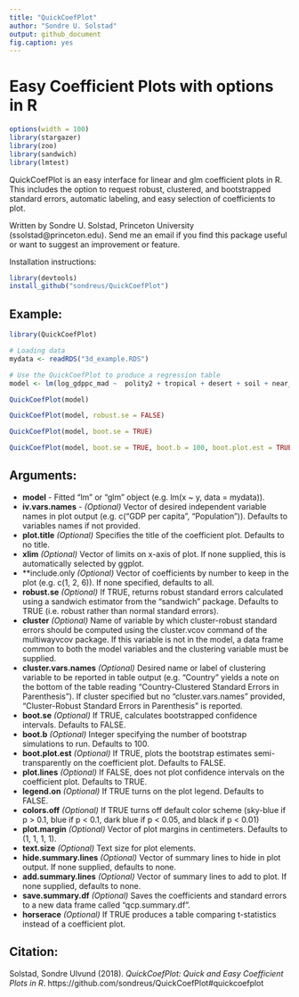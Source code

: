 ```yaml
---
title: "QuickCoefPlot"
author: "Sondre U. Solstad"
output: github_document
fig.caption: yes
---
```

# Easy Coefficient Plots with options in R

```r
options(width = 100)
library(stargazer)
library(zoo)
library(sandwich)
library(lmtest)
```

QuickCoefPlot is an easy interface for linear and glm coefficient plots in R. This includes the option to request robust, clustered, and bootstrapped standard errors, automatic labeling, and easy selection of coefficients to plot.

Written by Sondre U. Solstad, Princeton University (ssolstad@princeton.edu). Send me an email if you find this package useful or want to suggest an improvement or feature.

Installation instructions:
```r
library(devtools)
install_github("sondreus/QuickCoefPlot")
```

## Example: 

```r
library(QuickCoefPlot)

# Loading data
mydata <- readRDS("3d_example.RDS")

# Use the QuickCoefPlot to produce a regression table     
model <- lm(log_gdppc_mad ~  polity2 + tropical + desert + soil + near_coast + year, data = mydata)

QuickCoefPlot(model)

QuickCoefPlot(model, robust.se = FALSE)

QuickCoefPlot(model, boot.se = TRUE)

QuickCoefPlot(model, boot.se = TRUE, boot.b = 100, boot.plot.est = TRUE, legend.on = TRUE)

```

## Arguments: 

* **model** - Fitted "lm" or "glm" object (e.g. lm(x ~ y, data = mydata)).
* **iv.vars.names** - *(Optional)* Vector of desired independent variable names in plot output (e.g. c("GDP per capita", "Population")). Defaults to variables names if not provided.
* **plot.title** *(Optional)* Specifies the title of the coefficient plot. Defaults to no title.
* **xlim** *(Optional)* Vector of limits on x-axis of plot. If none supplied, this is automatically selected by ggplot.
* **include.only *(Optional)* Vector of coefficients by number to keep in the plot (e.g. c(1, 2, 6)). If none specified, defaults to all. 
* **robust.se** *(Optional)* If TRUE, returns robust standard errors calculated using a sandwich estimator from the "sandwich" package. Defaults to TRUE (i.e. robust rather than normal standard errors).
* **cluster** *(Optional)* Name of variable by which cluster-robust standard errors should be computed using the cluster.vcov command of the multiwayvcov package. If this variable is not in the model, a data frame common to both the model variables and the clustering variable must be supplied.
* **cluster.vars.names** *(Optional)* Desired name or label of clustering variable to be reported in table output (e.g. "Country" yields a note on the bottom of the table reading "Country-Clustered Standard Errors in Parenthesis"). If cluster specified but no "cluster.vars.names" provided, "Cluster-Robust Standard Errors in Parenthesis" is reported.
* **boot.se** *(Optional)* If TRUE, calculates bootstrapped confidence intervals. Defaults to FALSE.
* **boot.b** *(Optional)* Integer specifying the number of bootstrap simulations to run. Defaults to 100. 
* **boot.plot.est** *(Optional)* If TRUE, plots the bootstrap estimates semi-transparently on the coefficient plot. Defaults to FALSE. 
* **plot.lines** *(Optional)* If FALSE, does not plot confidence intervals on the coefficient plot. Defaults to TRUE.  
* **legend.on** *(Optional)* If TRUE turns on the plot legend. Defaults to FALSE.
* **colors.off** *(Optional)* If TRUE turns off default color scheme (sky-blue if p > 0.1, blue if p < 0.1, dark blue if p < 0.05, and black if p < 0.01)
* **plot.margin** *(Optional)* Vector of plot margins in centimeters. Defaults to (1, 1, 1, 1).
* **text.size** *(Optional)* Text size for plot elements.
* **hide.summary.lines** *(Optional)* Vector of summary lines to hide in plot output. If none supplied, defaults to none.
* **add.summary.lines** *(Optional)* Vector of summary lines to add to plot. If none supplied, defaults to none.
* **save.summary.df** *(Optional)* Saves the coefficients and standard errors to a new data frame called "qcp.summary.df".
* **horserace** *(Optional)* If TRUE produces a table comparing t-statistics instead of a coefficient plot.

## Citation:
Solstad, Sondre Ulvund (2018). *QuickCoefPlot: Quick and Easy Coefficient Plots in R*. https://github.com/sondreus/QuickCoefPlot#quickcoefplot

